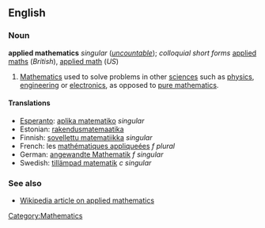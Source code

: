 ==English==
===Noun===
'''applied mathematics''' ''singular'' (''[[uncountable]]''); ''colloquial short forms'' [[applied maths]] (''British''), [[applied math]] (''US'')

#[[Mathematics]] used to solve problems in other [[science]]s such as [[physics]], [[engineering]] or [[electronics]], as opposed to [[pure mathematics]].

====Translations====
*[[Esperanto]]: [[aplika matematiko]] ''singular''
*Estonian: [[rakendusmatemaatika]]
*Finnish: [[sovellettu matematiikka]] ''singular''
*French: les [[mathématiques appliqueées]] ''f plural''
*German: [[angewandte Mathematik]] ''f singular''
*Swedish: [[tillämpad matematik]] ''c singular''

===See also===
*[[w:Applied mathematics|Wikipedia article on applied mathematics]]

[[Category:Mathematics]]